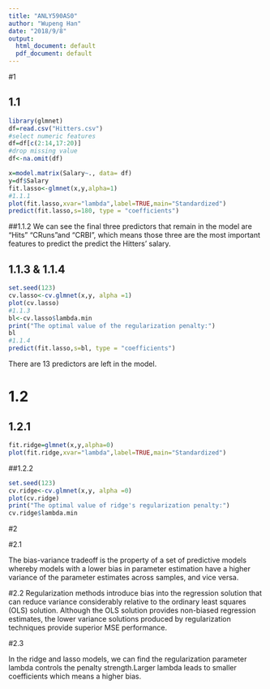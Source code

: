 ```yaml
---
title: "ANLY590AS0"
author: "Wupeng Han"
date: "2018/9/8"
output:
  html_document: default
  pdf_document: default
---
```

#1

## 1.1
```r
library(glmnet)
df=read.csv("Hitters.csv")
#select numeric features
df=df[c(2:14,17:20)]
#drop missing value
df<-na.omit(df)

x=model.matrix(Salary~., data= df)
y=df$Salary
fit.lasso<-glmnet(x,y,alpha=1)
#1.1.1
plot(fit.lasso,xvar="lambda",label=TRUE,main="Standardized")
predict(fit.lasso,s=180, type = "coefficients")


```
##1.1.2
We can see the final three predictors that remain in the model are "Hits" "CRuns"and "CRBI", which means those three are the most important features to predict the predict the Hitters' salary.

## 1.1.3 & 1.1.4 

```r
set.seed(123)
cv.lasso<-cv.glmnet(x,y, alpha =1)
plot(cv.lasso)
#1.1.3
bl<-cv.lasso$lambda.min
print("The optimal value of the regularization penalty:")
bl
#1.1.4
predict(fit.lasso,s=bl, type = "coefficients")


```

There are 13 predictors are left in the model.

# 1.2
## 1.2.1
```r
fit.ridge=glmnet(x,y,alpha=0)
plot(fit.ridge,xvar="lambda",label=TRUE,main="Standardized")
```

##1.2.2
```r
set.seed(123)
cv.ridge<-cv.glmnet(x,y, alpha =0)
plot(cv.ridge)
print("The optimal value of ridge's regularization penalty:")
cv.ridge$lambda.min
```


#2

#2.1

The bias-variance tradeoff is the property of a set of predictive models whereby models with a lower bias in parameter estimation have a higher variance of the parameter estimates across samples, and vice versa.

#2.2
Regularization methods introduce bias into the regression solution that can reduce variance considerably relative to the ordinary least squares (OLS) solution. Although the OLS solution provides non-biased regression estimates, the lower variance solutions produced by regularization techniques provide superior MSE performance.

#2.3

In the ridge and lasso models, we can find the regularization parameter lambda controls the penalty strength.Larger lambda leads to smaller coefficients which means a higher bias.  





